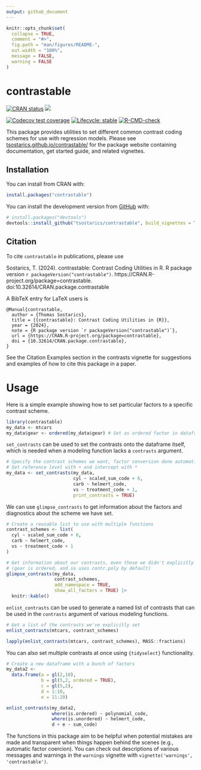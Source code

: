 ```yaml
---
output: github_document
---
```


<!-- README.md is generated from README.Rmd. Please edit that file -->

```r
knitr::opts_chunk$set(
  collapse = TRUE,
  comment = "#>",
  fig.path = "man/figures/README-",
  out.width = "100%",
  message = FALSE,
  warning = FALSE
)
```

# contrastable

<!-- badges: start -->
[![CRAN status](https://www.r-pkg.org/badges/version/contrastable)](https://CRAN.R-project.org/package=contrastable)
[![](https://img.shields.io/badge/doi-10.32614/CRAN.package.contrastable-blue.svg)](https://doi.org/10.32614/CRAN.package.contrastable)

[![Codecov test coverage](https://codecov.io/gh/tsostarics/contrastable/branch/main/graph/badge.svg?token=PW2NOWO8NE)](https://app.codecov.io/gh/tsostarics/contrastable?branch=main)
[![Lifecycle: stable](https://img.shields.io/badge/lifecycle-stable-green.svg)](https://lifecycle.r-lib.org/articles/stages.html#stable)
[![R-CMD-check](https://github.com/tsostarics/contrastable/actions/workflows/R-CMD-check.yaml/badge.svg)](https://github.com/tsostarics/contrastable/actions/workflows/R-CMD-check.yaml)
<!-- badges: end -->

This package provides utilities to set different common contrast coding schemes
for use with regression models.
Please see [tsostarics.github.io/contrastable/](tsostarics.github.io/contrastable/) 
for the package website containing documentation, get started guide, and related vignettes.


## Installation

You can install from CRAN with:

```r
install.packages("contrastable")
```


You can install the development version from [GitHub](https://github.com/) with:

```r
# install.packages("devtools")
devtools::install_github("tsostarics/contrastable", build_vignettes = TRUE)
```

## Citation

To cite `contrastable` in publications, please use

Sostarics, T. (2024). contrastable: Contrast Coding Utilities in R. R package version `r packageVersion("contrastable")`. https://CRAN.R-project.org/package=contrastable. doi:10.32614/CRAN.package.contrastable

A BibTeX entry for LaTeX users is

```
@Manual{contrastable,
  author = {Thomas Sostarics},
  title = {{contrastable}: Contrast Coding Utilities in {R}},
  year = {2024},
  note = {R package version `r packageVersion("contrastable")`},
  url = {https://CRAN.R-project.org/package=contrastable},
  doi = {10.32614/CRAN.package.contrastable},
}
```

See the Citation Examples section in the contrasts vignette for suggestions
and examples of how to cite this package in a paper.



# Usage

Here is a simple example showing how to set particular factors to a specific
contrast scheme. 

```r
library(contrastable)
my_data <- mtcars
my_data$gear <- ordered(my_data$gear) # Set as ordered factor in dataframe
```


`set_contrasts` can be used to set the contrasts onto the dataframe itself,
which is needed when a modeling function lacks a `contrasts` argument.

```r
# Specify the contrast schemes we want, factor conversion done automatically
# Set reference level with + and intercept with *
my_data <- set_contrasts(my_data, 
                         cyl ~ scaled_sum_code + 6,
                         carb ~ helmert_code,
                         vs ~ treatment_code + 1,
                         print_contrasts = TRUE)
```


We can use `glimpse_contrasts` to get information about
the factors and diagnostics about the scheme we have set.

```r
# Create a reusable list to use with multiple functions
contrast_schemes <- list(
  cyl ~ scaled_sum_code + 6,
  carb ~ helmert_code,
  vs ~ treatment_code + 1
)

# Get information about our contrasts, even those we didn't explicitly set
# (gear is ordered, and so uses contr.poly by default)
glimpse_contrasts(my_data,
                  contrast_schemes,
                  add_namespace = TRUE,
                  show_all_factors = TRUE) |>
  knitr::kable()
```


`enlist_contrasts` can be used to generate a named list of contrasts
that can be used in the `contrasts` argument of various modeling functions.

```r
# Get a list of the contrasts we've explicitly set
enlist_contrasts(mtcars, contrast_schemes)
```

```r
lapply(enlist_contrasts(mtcars, contrast_schemes), MASS::fractions)
```


You can also set multiple contrasts at once using `{tidyselect}` functionality.

```r
# Create a new dataframe with a bunch of factors
my_data2 <- 
  data.frame(a = gl(2,10),
             b = gl(5,2, ordered = TRUE),
             c = gl(5,2),
             d = 1:10,
             e = 11:20)

enlist_contrasts(my_data2,
                 where(is.ordered) ~ polynomial_code,
                 where(is.unordered) ~ helmert_code,
                 d + e ~ sum_code)
```

The functions in this package aim to be helpful when potential mistakes are
made and transparent when things happen behind the scenes (e.g., automatic
factor coercion).
You can check out descriptions of various messages and warnings in the
`warnings` vignette with `vignette('warnings', 'contrastable')`.

